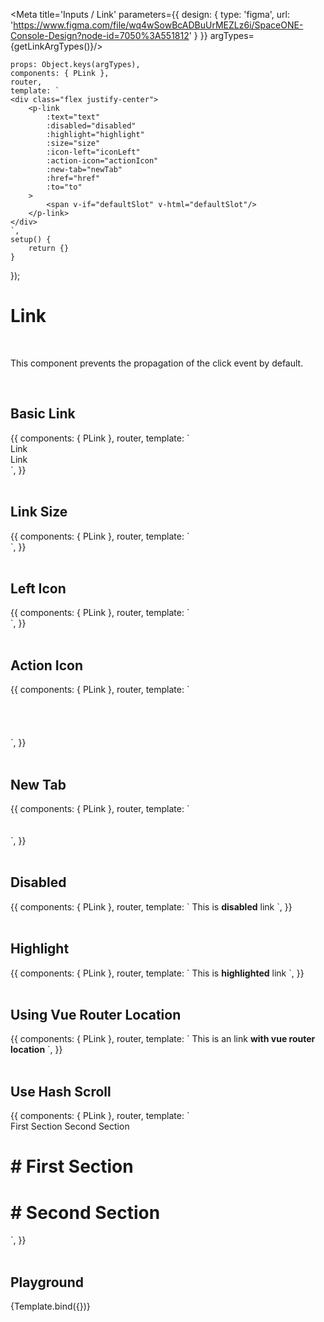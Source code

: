 

<Meta title='Inputs / Link' parameters={{
    design: {
        type: 'figma',
        url: 'https://www.figma.com/file/wq4wSowBcADBuUrMEZLz6i/SpaceONE-Console-Design?node-id=7050%3A551812'
    }
}} argTypes={getLinkArgTypes()}/>


    props: Object.keys(argTypes),
    components: { PLink },
    router,
    template: `
    <div class="flex justify-center">
        <p-link
            :text="text"
            :disabled="disabled"
            :highlight="highlight"
            :size="size"
            :icon-left="iconLeft"
            :action-icon="actionIcon"
            :new-tab="newTab"
            :href="href"
            :to="to"
        >
            <span v-if="defaultSlot" v-html="defaultSlot"/>
        </p-link>
    </div>
    `,
    setup() {
        return {}
    }
});


# Link
<br/>

This component prevents the propagation of the click event by default.

<br/>


## Basic Link

<Canvas>
    <Story name="Basic Link">
        {{
            components: { PLink },
            router,
            template: `
            <div>
                <div class="text-center flex gap-12 mb-6">
                    <p-link href="https://www.google.com" highlight>Link</p-link>
                    <p-link text="Link" href="https://www.google.com" highlight action-icon="internal-link" />
                    <p-link text="Link" href="https://www.google.com" highlight action-icon="internal-link" new-tab />
                    <p-link text="Link" href="https://www.google.com" highlight action-icon="external-link" />
                </div>
                <div class="text-center flex gap-12">
                    <p-link href="https://www.google.com">Link</p-link>
                    <p-link text="Link" href="https://www.google.com" action-icon="internal-link" />
                    <p-link text="Link" href="https://www.google.com" action-icon="internal-link" new-tab />
                    <p-link text="Link" href="https://www.google.com" action-icon="external-link" />
                </div>
            </div>
    `,
        }}
    </Story>
</Canvas>

<br/>
<br/>


## Link Size

<Canvas>
    <Story name="Link Size">
        {{
            components: { PLink },
            router,
            template: `
            <div>
                <div class="text-center flex gap-12 mb-6">
                    <p-link href="https://www.google.com" size="sm" text="sm" />
                    <p-link href="https://www.google.com" size="md" text="md" />
                    <p-link href="https://www.google.com" size="lg" text="lg" />
                </div>
                <div class="text-center flex gap-12">
                    <p-link href="https://www.google.com" action-icon="external-link" size="sm" text="sm" />
                    <p-link href="https://www.google.com" action-icon="external-link" size="md" text="md" />
                    <p-link href="https://www.google.com" action-icon="external-link" size="lg" text="lg" />
                </div>
            </div>
    `,
        }}
    </Story>
</Canvas>

<br/>
<br/>


## Left Icon

<Canvas>
    <Story name="Left Icon">
        {{
            components: { PLink },
            router,
            template: `
                <div class="grid gap-6">
                    <p-link left-icon="ic_service_plugin" href="https://www.google.com" text="left icon" />
                </div>
    `,
        }}
    </Story>
</Canvas>

<br/>
<br/>


## Action Icon

<Canvas>
    <Story name="Action Icon">
        {{
            components: { PLink },
            router,
            template: `
                <div>
                    <p-link action-icon="none" href="https://www.google.com" text="none" />
                    <br/><br/>
                    <p-link action-icon="internal-link" href="https://www.google.com" text="internal link" />
                    <br/><br/>
                    <p-link action-icon="external-link" href="https://www.google.com" text="external link" />
                </div>
    `,
        }}
    </Story>
</Canvas>

<br/>
<br/>


## New Tab

<Canvas>
    <Story name="New Tab">
        {{
            components: { PLink },
            router,
            template: `
                <div>
                    <p-link action-icon="internal-link" href="https://www.google.com" text="internal link (new tab X)" />
                    <br/><br/>
                    <p-link action-icon="internal-link" new-tab href="https://www.google.com" text="internal link (new tab O)" />
                </div>
    `,
        }}
    </Story>
</Canvas>

<br/>
<br/>

## Disabled

<Canvas>
    <Story name="Disabled">
        {{
            components: { PLink },
            router,
            template: `
            <p-link disabled href="https://www.google.com">This is <strong>disabled</strong> link</p-link>
    `,
        }}
    </Story>
</Canvas>

<br/>
<br/>


## Highlight

<Canvas>
    <Story name="Highlight">
        {{
            components: { PLink },
            router,
            template: `
            <p-link highlight href="https://www.google.com">This is <strong>highlighted</strong> link</p-link>
    `,
        }}
    </Story>
</Canvas>

<br/>
<br/>

## Using Vue Router Location

<Canvas>
    <Story name="Using Vue Router Location">
        {{
            components: { PLink },
            router,
            template: `
            <p-link :to="{path: ''}" href="https://www.google.com">This is an link <strong>with vue router location</strong></p-link>
    `,
        }}
    </Story>
</Canvas>

<br/>
<br/>

## Use Hash Scroll

<Canvas>
    <Story name="Use Hash Scroll">
        {{
            components: { PLink },
            router,
            template: `
            <div>
                <p-link class='block' highlight href="#first" use-hash-scroll>First Section</p-link>
                <p-link class='block' highlight href="#second"  use-hash-scroll>Second Section</p-link>
                <h1 id="first" class="py-8"># First Section</h1>
                <h1 id="second" class="py-8"># Second Section</h1>
            </div>
    `,
        }}
    </Story>
</Canvas>

<br/>
<br/>

## Playground

<Canvas>
    <Story name="Playground">
        {Template.bind({})}
    </Story>
</Canvas>

<ArgsTable story="Playground"/>

